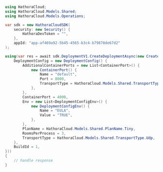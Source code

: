 ```csharp CreateDeployment.cs
using HathoraCloud;
using HathoraCloud.Models.Shared;
using HathoraCloud.Models.Operations;

var sdk = new HathoraCloudSDK(
    security: new Security() {
        HathoraDevToken = "",
    },
    appId: "app-af469a92-5b45-4565-b3c4-b79878de67d2"
);

using(var res = await sdk.DeploymentV1.CreateDeploymentAsync(new CreateDeploymentRequest() {
    DeploymentConfig = new DeploymentConfig() {
        AdditionalContainerPorts = new List<ContainerPort>() {
            new ContainerPort() {
                Name = "default",
                Port = 8000,
                TransportType = HathoraCloud.Models.Shared.TransportType.Udp,
            },
        },
        ContainerPort = 4000,
        Env = new List<DeploymentConfigEnv>() {
            new DeploymentConfigEnv() {
                Name = "EULA",
                Value = "TRUE",
            },
        },
        PlanName = HathoraCloud.Models.Shared.PlanName.Tiny,
        RoomsPerProcess = 3,
        TransportType = HathoraCloud.Models.Shared.TransportType.Udp,
    },
    BuildId = 1,
}))
{
    // handle response
}
```

